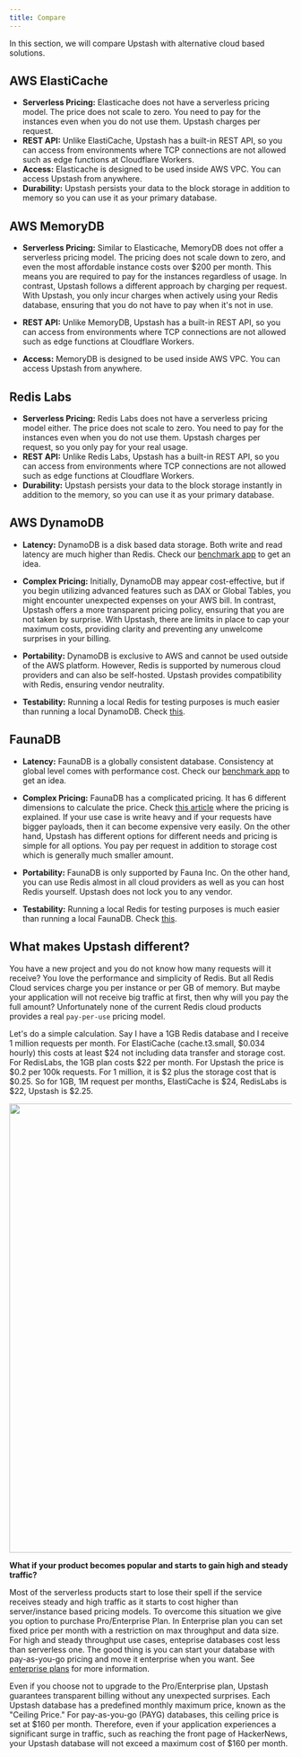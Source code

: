 ```yaml
---
title: Compare
---
```


In this section, we will compare Upstash with alternative cloud based solutions.

## AWS ElastiCache

-   **Serverless Pricing:** Elasticache does not have a serverless pricing model. The price does not scale to zero. You need to pay for the instances even when you do not use them. Upstash charges per request.
-   **REST API:** Unlike ElastiCache, Upstash has a built-in REST API, so you can access from environments where TCP connections are not allowed such as edge functions at Cloudflare Workers.
-   **Access:** Elasticache is designed to be used inside AWS VPC. You can access Upstash from anywhere.
-   **Durability:** Upstash persists your data to the block storage in addition to memory so you can use it as your primary database.

## AWS MemoryDB

-   **Serverless Pricing:** Similar to Elasticache, MemoryDB does not offer a serverless pricing model. The pricing does not scale down to zero, and even the most affordable instance costs over $200 per month. This means you are required to pay for the instances regardless of usage. In contrast, Upstash follows a different approach by charging per request. With Upstash, you only incur charges when actively using your Redis database, ensuring that you do not have to pay when it's not in use.

-   **REST API:** Unlike MemoryDB, Upstash has a built-in REST API, so you can access from environments where TCP connections are not allowed such as edge functions at Cloudflare Workers.

-   **Access:** MemoryDB is designed to be used inside AWS VPC. You can access Upstash from anywhere.

## Redis Labs

-   **Serverless Pricing:** Redis Labs does not have a serverless pricing model either. The price does not scale to zero. You need to pay for the instances even when you do not use them. Upstash charges per request, so you only pay for your real usage.
-   **REST API:** Unlike Redis Labs, Upstash has a built-in REST API, so you can access from environments where TCP connections are not allowed such as edge functions at Cloudflare Workers.
-   **Durability:** Upstash persists your data to the block storage instantly in addition to the memory, so you can use it as your primary database.

## AWS DynamoDB

-   **Latency:** DynamoDB is a disk based data storage. Both write and read latency are much higher than Redis. Check our [benchmark app](https://serverless-battleground.vercel.app/) to get an idea.

-   **Complex Pricing:** Initially, DynamoDB may appear cost-effective, but if you begin utilizing advanced features such as DAX or Global Tables, you might encounter unexpected expenses on your AWS bill. In contrast, Upstash offers a more transparent pricing policy, ensuring that you are not taken by surprise. With Upstash, there are limits in place to cap your maximum costs, providing clarity and preventing any unwelcome surprises in your billing.

-   **Portability:**
    DynamoDB is exclusive to AWS and cannot be used outside of the AWS platform. However, Redis is supported by numerous cloud providers and can also be self-hosted. Upstash provides compatibility with Redis, ensuring vendor neutrality.

-   **Testability:** Running a local Redis for testing purposes is much easier than running a local DynamoDB. Check [this](https://stackoverflow.com/questions/26901613/easier-dynamodb-local-testing).

## FaunaDB

-   **Latency:** FaunaDB is a globally consistent database. Consistency at global level comes with performance cost. Check our [benchmark app](https://serverless-battleground.vercel.app/) to get an idea.

-   **Complex Pricing:** FaunaDB has a complicated pricing. It has 6 different dimensions to calculate the price. Check [this article](https://docs.fauna.com/fauna/current/concepts/billing) where the pricing is explained. If your use case is write heavy and if your requests have bigger payloads, then it can become expensive very easily. On the other hand, Upstash has different options for different needs and pricing is simple for all options. You pay per request in addition to storage cost which is generally much smaller amount.

-   **Portability:** FaunaDB is only supported by Fauna Inc. On the other hand, you can use Redis almost in all cloud providers as well as you can host Redis yourself. Upstash does not lock you to any vendor.

-   **Testability:** Running a local Redis for testing purposes is much easier than running a local FaunaDB. Check [this](https://dev.to/englishcraig/how-to-set-up-faunadb-for-local-development-5ha7).

## What makes Upstash different?

You have a new project and you do not know how many requests will it receive? You love the performance and simplicity of Redis. But all Redis Cloud services charge you per instance or per GB of memory. But maybe your application will not receive big traffic at first, then why will you pay the full amount? Unfortunately none of the current Redis cloud products provides a real `pay-per-use` pricing model.

Let's do a simple calculation. Say I have a 1GB Redis database and I receive 1 million requests per month. For ElastiCache (cache.t3.small, $0.034 hourly) this costs at least $24 not including data transfer and storage cost. For RedisLabs, the 1GB plan costs $22 per month. For Upstash the price is $0.2 per 100k requests. For 1 million, it is $2 plus the storage cost that is $0.25. So for 1GB, 1M request per months, ElastiCache is $24, RedisLabs is $22, Upstash is $2.25.

<Frame>
    <Frame>
        <img src="/img/compare/comparecosts.png" width="800" />
    </Frame>
</Frame>

**What if your product becomes popular and starts to gain high and steady traffic?**

Most of the serverless products start to lose their spell if the service receives steady and high traffic as it starts to cost higher than server/instance based pricing models. To overcome this situation we give you option to purchase Pro/Enterprise Plan. In Enterprise plan you can set fixed price per month with a restriction on max throughput and data size. For high and steady throughput use cases, enteprise databases cost less than serverless one. The good thing is you can start your database with pay-as-you-go pricing and move it enterprise when you want. See [enterprise plans](enterprise.md) for more information.

Even if you choose not to upgrade to the Pro/Enterprise plan, Upstash guarantees transparent billing without any unexpected surprises. Each Upstash database has a predefined monthly maximum price, known as the "Ceiling Price." For pay-as-you-go (PAYG) databases, this ceiling price is set at $160 per month. Therefore, even if your application experiences a significant surge in traffic, such as reaching the front page of HackerNews, your Upstash database will not exceed a maximum cost of $160 per month.
